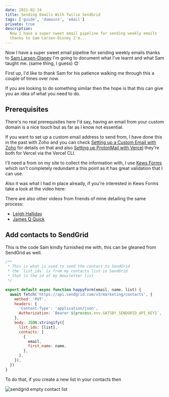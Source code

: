 ```yaml
---
date: 2021-02-14
title: Sending Emails With Twilio SendGrid
tags: ['guide', 'domains', 'email']
private: true
description:
  Now I have a super sweet email pipeline for sending weekly emails
  thanks to Sam Larsen-Disney I'm...
---
```


Now I have a super sweet email pipeline for sending weekly emails
thanks to [Sam Larsen-Disney] I'm going to document what I've learnt
and what Sam taught me. (same thing, I guess) 😊

First up, I'd like to thank Sam for his patience walking me through
this a couple of times over now.

If you are looking to do something similar then the hope is that this
can give you an idea of what you need to do.

## Prerequisites

There's no real prerequisites here I'd say, having an email from your
custom domain is a nice touch but as far as I know not essential.

If you want to set up a custom email address to send from, I have done
this in the past with Zoho and you can check [Setting up a Custom
Email with Zoho] for details on that and also [Setting up ProtonMail
with Vercel] they're both for Vercel via the Vercel CLI.

I'll need a from on my site to collect the information with, I use
[Kews Forms] which isn't completely redundant a this point as it has
great validation that I can use.

Also it was what I had in place already, if you're interested in Kews
Forms take a look at the video here:

<YouTube youTubeId="ZSFn1lnlAZw" />

There are also other videos from friends of mine detailing the same
process:

- [Leigh Halliday]
- [James Q Quick]

## Add contacts to SendGrid

This is the code Sam kindly furnished me with, this can be gleaned
from SendGrid as well.

```js
/**
 * This is what is used to send the contact to SendGrid
 * the `list_ids` is from my contacts list in SendGrid
 * that is the id of my Newsletter list
 */

export default async function happyForm(email, name, list) {
  await fetch('https://api.sendgrid.com/v3/marketing/contacts', {
    method: 'PUT',
    headers: {
      'Content-Type': 'application/json',
      Authorization: `Bearer ${process.env.GATSBY_SENDGRID_API_KEY}`,
    },
    body: JSON.stringify({
      list_ids: [list],
      contacts: [
        {
          email,
          first_name: name,
        },
      ],
    }),
  })
}
```

To do that, if you create a new list in your contacts then

![sendgrid empty contact list]

[setting up a custom email with zoho]:
  https://scottspence.com/2020/04/25/custom-email-domain-with-now/
[sam larsen-disney]: https://twitter.com/SamLarsenDisney
[newsletter]: https://scottspence.com/newsletter
[leigh halliday]: https://www.youtube.com/watch?v=gK7KKswOnOQ
[james q quick]: https://www.youtube.com/watch?v=7HVM3HPhlTw
[kews forms]: https://kwes.io/
[setting up protonmail with vercel]:
  https://scottspence.com/2021/02/26/setting-up-proton-mail-with-vercel/
[sendgrid empty contact list]: ./sendgrid-empty-contact-list.png
